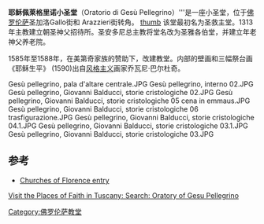 {{Coord|43|46|42.46|N|11|15|27.28|E|type:landmark|display=title}}
'''耶稣佩莱格里诺小圣堂'''（Oratorio di Gesù Pellegrino）'''是一座小圣堂，位于[[佛罗伦萨|佛罗伦萨]]圣加洛Gallo街和 Arazzieri街转角。
[[image:Gesù_Pellegrino.JPG|thumb]]
该堂最初名为圣救主堂。1313年主教建立朝圣神父招待所。圣安多尼总主教将堂名改为圣雅各伯堂，并建立年老神父养老院。

1585年至1588年，在美第奇家族的赞助下，改建教堂。内部的壁画和三幅祭台画《耶稣生平》 (1590)出自[[风格主义|风格主义]]画家乔瓦尼·巴尔杜奇。

<gallery>
Gesù pellegrino, pala d'altare centrale.JPG
Gesù pellegrino, interno 02.JPG
Gesù pellegrino, Giovanni Balducci, storie cristologiche 02.JPG
Gesù pellegrino, Giovanni Balducci, storie cristologiche 05 cena in emmaus.JPG
Gesù pellegrino, Giovanni Balducci, storie cristologiche 06 trasfigurazione.JPG
Gesù pellegrino, Giovanni Balducci, storie cristologiche 04.1.JPG
Gesù pellegrino, Giovanni Balducci, storie cristologiche 03.1.JPG
Gesù pellegrino, Giovanni Balducci, storie cristologiche 03.JPG
</gallery>

==参考==
*[http://www.churchesofflorence.com/east.htm  Churches of Florence entry] {{Wayback|url=http://www.churchesofflorence.com/east.htm |date=20210110082248 }} 
[http://web.rete.toscana.it/Fede/ricerca.jsp?lingua=inglese Visit the Places of Faith in Tuscany: Search: Oratory of Gesu Pellegrino] {{Wayback|url=http://web.rete.toscana.it/Fede/ricerca.jsp?lingua=inglese |date=20161005164805 }}
{{佛罗伦萨地标}}

[[Category:佛罗伦萨教堂|Category:佛罗伦萨教堂]]
